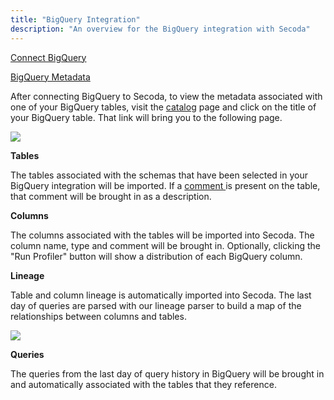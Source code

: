 ```yaml
---
title: "BigQuery Integration"
description: "An overview for the BigQuery integration with Secoda"
---
```


[Connect BigQuery](/integrations/bigquery-integration/big-query)

[BigQuery Metadata](/integrations/bigquery-integration/bigquery-metadata)

After connecting BigQuery to Secoda, to view the metadata associated with one of
your BigQuery tables, visit the [catalog](https://app.secoda.co/catalog) page
and click on the title of your BigQuery table. That link will bring you to the
following page.

![](https://3544070331-files.gitbook.io/~/files/v0/b/gitbook-x-prod.appspot.com/o/spaces%2FqxbfBjqa19PllrcxgKxO%2Fuploads%2FP14nKeWhcAm5sRcogVSS%2Fimage.png?alt=media&token=36d0c148-2b6a-4969-b59c-416846ff00c2)

**Tables**

The tables associated with the schemas that have been selected in your BigQuery
integration will be imported. If a
[comment ](https://docs.snowflake.com/en/sql-reference/sql/comment.html)is
present on the table, that comment will be brought in as a description.

**Columns**

The columns associated with the tables will be imported into Secoda. The column
name, type and comment will be brought in. Optionally, clicking the "Run
Profiler" button will show a distribution of each BigQuery column.

**Lineage**

Table and column lineage is automatically imported into Secoda. The last day of
queries are parsed with our lineage parser to build a map of the relationships
between columns and tables.

![](https://3544070331-files.gitbook.io/~/files/v0/b/gitbook-x-prod.appspot.com/o/spaces%2FqxbfBjqa19PllrcxgKxO%2Fuploads%2Fer8797eHSbBp5lXqJcLh%2Fimage.png?alt=media&token=5094eef4-1474-4714-9b53-17df4001c951)

**Queries**

The queries from the last day of query history in BigQuery will be brought in
and automatically associated with the tables that they reference.
